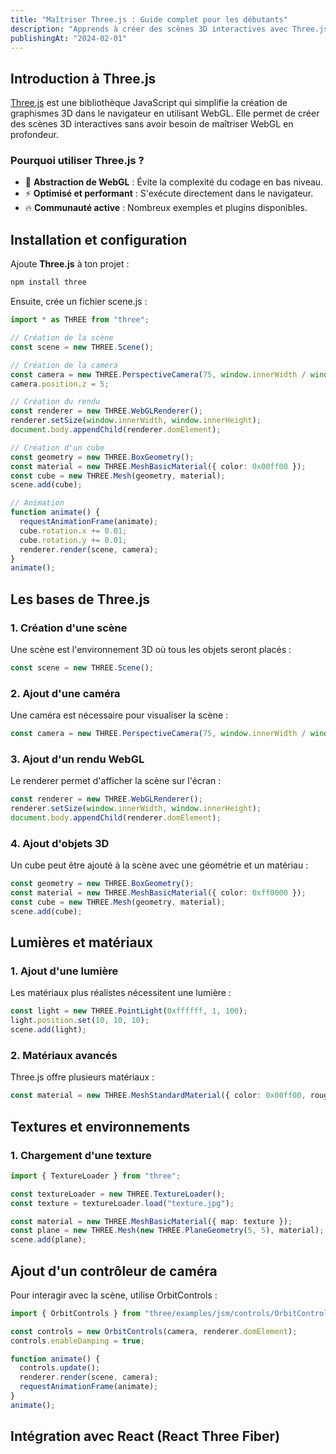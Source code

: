 ```yaml
---
title: "Maîtriser Three.js : Guide complet pour les débutants"
description: "Apprends à créer des scènes 3D interactives avec Three.js grâce à ce guide détaillé."
publishingAt: "2024-02-01"
---
```


## Introduction à Three.js

[Three.js](https://threejs.org/) est une bibliothèque JavaScript qui simplifie la création de graphismes 3D dans le navigateur en utilisant WebGL. Elle permet de créer des scènes 3D interactives sans avoir besoin de maîtriser WebGL en profondeur.

### Pourquoi utiliser Three.js ?

- 🎨 **Abstraction de WebGL** : Évite la complexité du codage en bas niveau.
- ⚡ **Optimisé et performant** : S'exécute directement dans le navigateur.
- 🔥 **Communauté active** : Nombreux exemples et plugins disponibles.

## Installation et configuration

Ajoute **Three.js** à ton projet :

```bash
npm install three
```
Ensuite, crée un fichier scene.js :

```typescript
import * as THREE from "three";

// Création de la scène
const scene = new THREE.Scene();

// Création de la caméra
const camera = new THREE.PerspectiveCamera(75, window.innerWidth / window.innerHeight, 0.1, 1000);
camera.position.z = 5;

// Création du rendu
const renderer = new THREE.WebGLRenderer();
renderer.setSize(window.innerWidth, window.innerHeight);
document.body.appendChild(renderer.domElement);

// Création d'un cube
const geometry = new THREE.BoxGeometry();
const material = new THREE.MeshBasicMaterial({ color: 0x00ff00 });
const cube = new THREE.Mesh(geometry, material);
scene.add(cube);

// Animation
function animate() {
  requestAnimationFrame(animate);
  cube.rotation.x += 0.01;
  cube.rotation.y += 0.01;
  renderer.render(scene, camera);
}
animate();
```

## Les bases de Three.js
### 1. Création d'une scène

Une scène est l'environnement 3D où tous les objets seront placés :
```typescript
const scene = new THREE.Scene();
```
### 2. Ajout d'une caméra
Une caméra est nécessaire pour visualiser la scène :
```typescript
const camera = new THREE.PerspectiveCamera(75, window.innerWidth / window.innerHeight, 0.1, 1000);
```
### 3. Ajout d'un rendu WebGL
Le renderer permet d'afficher la scène sur l'écran :
```typescript
const renderer = new THREE.WebGLRenderer();
renderer.setSize(window.innerWidth, window.innerHeight);
document.body.appendChild(renderer.domElement);
```
### 4. Ajout d'objets 3D
Un cube peut être ajouté à la scène avec une géométrie et un matériau :
```typescript
const geometry = new THREE.BoxGeometry();
const material = new THREE.MeshBasicMaterial({ color: 0xff0000 });
const cube = new THREE.Mesh(geometry, material);
scene.add(cube);
```

## Lumières et matériaux
### 1. Ajout d'une lumière
Les matériaux plus réalistes nécessitent une lumière :
```typescript
const light = new THREE.PointLight(0xffffff, 1, 100);
light.position.set(10, 10, 10);
scene.add(light);
```
### 2. Matériaux avancés
Three.js offre plusieurs matériaux :
```typescript
const material = new THREE.MeshStandardMaterial({ color: 0x00ff00, roughness: 0.5 });
```
## Textures et environnements
### 1. Chargement d'une texture
```typescript
import { TextureLoader } from "three";

const textureLoader = new THREE.TextureLoader();
const texture = textureLoader.load("texture.jpg");

const material = new THREE.MeshBasicMaterial({ map: texture });
const plane = new THREE.Mesh(new THREE.PlaneGeometry(5, 5), material);
scene.add(plane);
```
## Ajout d'un contrôleur de caméra
Pour interagir avec la scène, utilise OrbitControls :
```typescript
import { OrbitControls } from "three/examples/jsm/controls/OrbitControls";

const controls = new OrbitControls(camera, renderer.domElement);
controls.enableDamping = true;

function animate() {
  controls.update();
  renderer.render(scene, camera);
  requestAnimationFrame(animate);
}
animate();
```
## Intégration avec React (React Three Fiber)

```
```
```
```
```
```